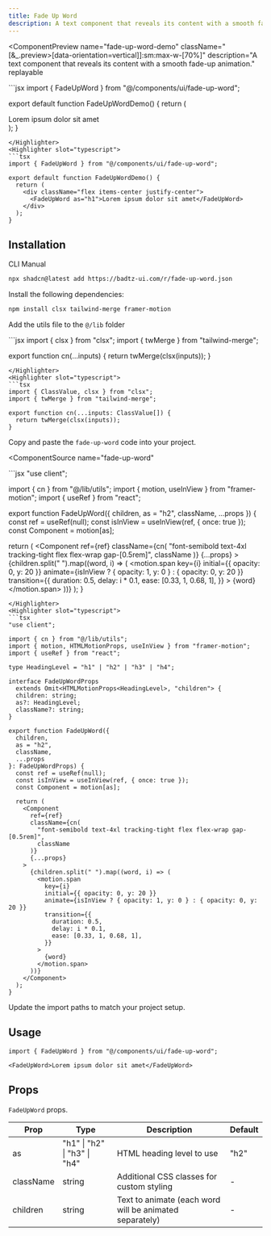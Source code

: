 ```yaml
---
title: Fade Up Word
description: A text component that reveals its content with a smooth fade-up animation, activated by default when the text enters the viewport.
---
```


<ComponentPreview
  name="fade-up-word-demo"
  className="[&_.preview>[data-orientation=vertical]]:sm:max-w-[70%]"
  description="A text component that reveals its content with a smooth fade-up animation."
  replayable
>
<Highlighter slot="javascript">
```jsx
import { FadeUpWord } from "@/components/ui/fade-up-word";

export default function FadeUpWordDemo() {
  return (
    <div className="flex items-center justify-center">
      <FadeUpWord as="h1">Lorem ipsum dolor sit amet</FadeUpWord>
    </div>
  );
}
```
</Highlighter>
<Highlighter slot="typescript">
```tsx
import { FadeUpWord } from "@/components/ui/fade-up-word";

export default function FadeUpWordDemo() {
  return (
    <div className="flex items-center justify-center">
      <FadeUpWord as="h1">Lorem ipsum dolor sit amet</FadeUpWord>
    </div>
  );
}
```
</Highlighter>
</ComponentPreview>

## Installation

<Tabs defaultValue="cli">

<TabsList>
  <TabsTrigger value="cli">CLI</TabsTrigger>
  <TabsTrigger value="manual">Manual</TabsTrigger>
</TabsList>

<TabsContent value="cli">

```bash
npx shadcn@latest add https://badtz-ui.com/r/fade-up-word.json
```

</TabsContent>

<TabsContent value="manual">

<Steps>

<Step>Install the following dependencies:</Step>

```bash
npm install clsx tailwind-merge framer-motion
```

<Step>Add the utils file to the `@/lib` folder</Step>

<UtilsSource>
<Highlighter slot="javascript">
```jsx
import { clsx } from "clsx";
import { twMerge } from "tailwind-merge";

export function cn(...inputs) {
  return twMerge(clsx(inputs));
}
```
</Highlighter>
<Highlighter slot="typescript">
```tsx
import { ClassValue, clsx } from "clsx";
import { twMerge } from "tailwind-merge";

export function cn(...inputs: ClassValue[]) {
  return twMerge(clsx(inputs));
}
```
</Highlighter>
</UtilsSource>

<Step>Copy and paste the `fade-up-word` code into your project.</Step>

<ComponentSource
  name="fade-up-word"
>
<Highlighter slot="javascript">
```jsx
"use client";

import { cn } from "@/lib/utils";
import { motion, useInView } from "framer-motion";
import { useRef } from "react";

export function FadeUpWord({
  children,
  as = "h2",
  className,
  ...props
}) {
  const ref = useRef(null);
  const isInView = useInView(ref, { once: true });
  const Component = motion[as];

  return (
    <Component
      ref={ref}
      className={cn(
        "font-semibold text-4xl tracking-tight flex flex-wrap gap-[0.5rem]",
        className
      )}
      {...props}
    >
      {children.split(" ").map((word, i) => (
        <motion.span
          key={i}
          initial={{ opacity: 0, y: 20 }}
          animate={isInView ? { opacity: 1, y: 0 } : { opacity: 0, y: 20 }}
          transition={{
            duration: 0.5,
            delay: i * 0.1,
            ease: [0.33, 1, 0.68, 1],
          }}
        >
          {word}
        </motion.span>
      ))}
    </Component>
  );
}
```
</Highlighter>
<Highlighter slot="typescript">
```tsx
"use client";

import { cn } from "@/lib/utils";
import { motion, HTMLMotionProps, useInView } from "framer-motion";
import { useRef } from "react";

type HeadingLevel = "h1" | "h2" | "h3" | "h4";

interface FadeUpWordProps
  extends Omit<HTMLMotionProps<HeadingLevel>, "children"> {
  children: string;
  as?: HeadingLevel;
  className?: string;
}

export function FadeUpWord({
  children,
  as = "h2",
  className,
  ...props
}: FadeUpWordProps) {
  const ref = useRef(null);
  const isInView = useInView(ref, { once: true });
  const Component = motion[as];

  return (
    <Component
      ref={ref}
      className={cn(
        "font-semibold text-4xl tracking-tight flex flex-wrap gap-[0.5rem]",
        className
      )}
      {...props}
    >
      {children.split(" ").map((word, i) => (
        <motion.span
          key={i}
          initial={{ opacity: 0, y: 20 }}
          animate={isInView ? { opacity: 1, y: 0 } : { opacity: 0, y: 20 }}
          transition={{
            duration: 0.5,
            delay: i * 0.1,
            ease: [0.33, 1, 0.68, 1],
          }}
        >
          {word}
        </motion.span>
      ))}
    </Component>
  );
}
```

</Highlighter>
</ComponentSource>

<Step>Update the import paths to match your project setup.</Step>
</Steps>

</TabsContent>

</Tabs>

## Usage

```tsx
import { FadeUpWord } from "@/components/ui/fade-up-word";
```

```tsx
<FadeUpWord>Lorem ipsum dolor sit amet</FadeUpWord>
```

## Props

`FadeUpWord` props.

| Prop      | Type            | Description                                         | Default |
| --------- | --------------- | --------------------------------------------------- | ------- |
| as        | "h1" \| "h2" \| "h3" \| "h4" | HTML heading level to use | "h2" |
| className | string          | Additional CSS classes for custom styling | - |
| children  | string          | Text to animate (each word will be animated separately) | - |

